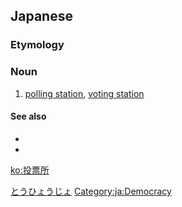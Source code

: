 ==Japanese==
{{ja-kanjitab|とう|ひょう|しょ|k3=じょ|r=y}}

===Etymology===
{{suffix|投票|所|lang=ja|t1=vote|t2=place|sort=とうひょうじょ}}

===Noun===
{{ja-noun|とうひょうじょ}}

# [[polling station]], [[voting station]]

====See also====
* {{ja-r|投票|とうひょう|gloss=[[vote]], [[voting]]}}
* {{ja-r|選挙|せんきょ|gloss=[[election]]}}

[[Category:ja:Politics|とうひょうじょ]]
[[Category:ja:Democracy]]
[[ko:投票所]]